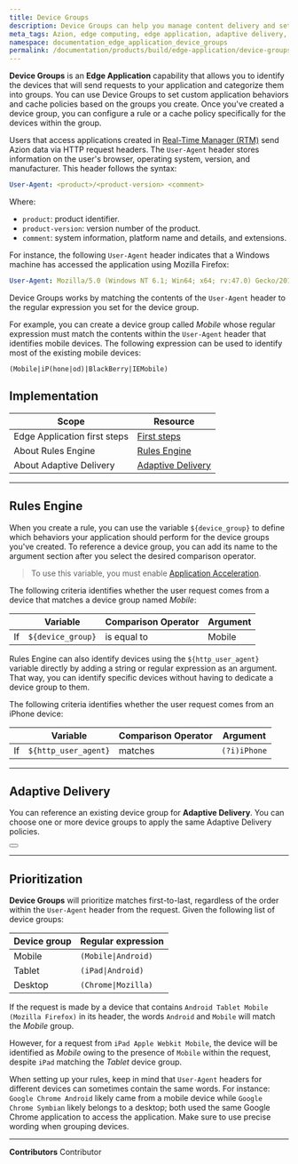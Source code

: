 ```yaml
---
title: Device Groups
description: Device Groups can help you manage content delivery and set specific behaviors according to the devices that access your application.
meta_tags: Azion, edge computing, edge application, adaptive delivery, rules engine, user-agent, device
namespace: documentation_edge_application_device_groups
permalink: /documentation/products/build/edge-application/device-groups/
---
```


**Device Groups** is an **Edge Application** capability that allows you to identify the devices that will send requests to your application and categorize them into groups. You can use Device Groups to set custom application behaviors and cache policies based on the groups you create. Once you've created a device group, you can configure a rule or a cache policy specifically for the devices within the group.

Users that access applications created in [Real-Time Manager (RTM)](https://console.azion.com) send Azion data via HTTP request headers. The `User-Agent` header stores information on the user's browser, operating system, version, and manufacturer. This header follows the syntax:

```yaml
User-Agent: <product>/<product-version> <comment>
```

Where:

- `product`: product identifier.
- `product-version`: version number of the product.
- `comment`: system information, platform name and details, and extensions.

For instance, the following `User-Agent` header indicates that a Windows machine has accessed the application using Mozilla Firefox:

```yaml
User-Agent: Mozilla/5.0 (Windows NT 6.1; Win64; x64; rv:47.0) Gecko/20100101 Firefox/47.0
```

Device Groups works by matching the contents of the `User-Agent` header to the regular expression you set for the device group.

For example, you can create a device group called *Mobile* whose regular expression must match the contents within the `User-Agent` header that identifies mobile devices. The following expression can be used to identify most of the existing mobile devices:

```
(Mobile|iP(hone|od)|BlackBerry|IEMobile)
```

## Implementation

| Scope | Resource |
| --- | --- |
| Edge Application first steps | [First steps](/en/documentation/products/edge-application/first-steps/) |
| About Rules Engine | [Rules Engine](/en/documentation/products/build/edge-application/rules-engine/) |
| About Adaptive Delivery | [Adaptive Delivery](/en/documentation/products/edge-application/cache-settings/#adaptive-delivery) |

---

## Rules Engine

When you create a rule, you can use the variable `${device_group}` to define which behaviors your application should perform for the device groups you've created. To reference a device group, you can add its name to the argument section after you select the desired comparison operator.

> To use this variable, you must enable [Application Acceleration](/en/documentation/products/build/edge-application/application-acceleration/).

The following criteria identifies whether the user request comes from a device that matches a device group named *Mobile*:

|  | Variable | Comparison Operator | Argument |
| --- | --- | --- | --- |
| If | `${device_group}` | is equal to | Mobile |

Rules Engine can also identify devices using the `${http_user_agent}` variable directly by adding a string or regular expression as an argument. That way, you can identify specific devices without having to dedicate a device group to them.

The following criteria identifies whether the user request comes from an iPhone device:

|  | Variable | Comparison Operator | Argument |
| --- | --- | --- | --- |
| If | `${http_user_agent}` | matches | `(?i)iPhone` |

---

## Adaptive Delivery

You can reference an existing device group for **Adaptive Delivery**. You can choose one or more device groups to apply the same Adaptive Delivery policies.

<Button href="/en/documentation/products/edge-application/cache-settings/#adaptive-delivery" text="Learn more about Adaptive Delivery"></Button>

---

## Prioritization

**Device Groups** will prioritize matches first-to-last, regardless of the order within the `User-Agent` header from the request. Given the following list of device groups:

| Device group | Regular expression |
| --- | --- |
| Mobile | `(Mobile\|Android)` |
| Tablet | `(iPad\|Android)` |
| Desktop | `(Chrome\|Mozilla)` |

If the request is made by a device that contains `Android Tablet Mobile (Mozilla Firefox)` in its header, the words `Android` and `Mobile` will match the *Mobile* group.

However, for a request from `iPad Apple Webkit Mobile`, the device will be identified as *Mobile* owing to the presence of `Mobile` within the request, despite `iPad` matching the *Tablet* device group.

When setting up your rules, keep in mind that `User-Agent` headers for different devices can sometimes contain the same words. For instance: `Google Chrome Android` likely came from a mobile device while `Google Chrome Symbian` likely belongs to a desktop; both used the same Google Chrome application to access the application. Make sure to use precise wording when grouping devices.



---


**Contributors** <ContributorList>Contributor</ContributorList>
